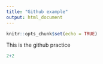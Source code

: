 ```yaml
---
title: "Github example"
output: html_document
---
```


```r
knitr::opts_chunk$set(echo = TRUE)
```

This is the github practice

```r
2+2
```

